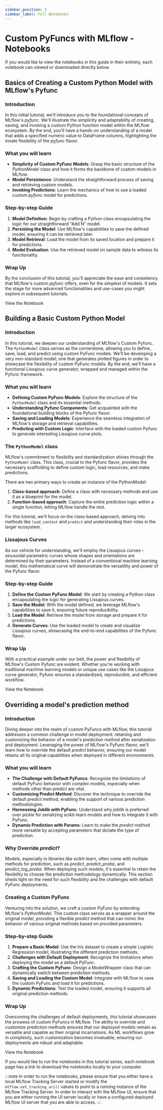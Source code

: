 ```yaml
---
sidebar_position: 3
sidebar_label: Full Notebooks
---
```



# Custom PyFuncs with MLflow - Notebooks

If you would like to view the notebooks in this guide in their entirety, each notebook can viewed or downloaded directly below.

## Basics of Creating a Custom Python Model with MLflow's Pyfunc

### Introduction

In this initial tutorial, we'll introduce you to the foundational concepts of MLflow's _pyfunc_. We'll illustrate the simplicity and
adaptability of creating, saving, and invoking a custom Python function model within the MLflow ecosystem. By the end, you'll have a
hands-on understanding of a model that adds a specified numeric value to DataFrame columns, highlighting the innate flexibility
of the _pyfunc_ flavor.

### What you will learn

- **Simplicity of Custom PyFunc Models**: Grasp the basic structure of the _PythonModel_ class and how it forms the backbone of custom models in MLflow.
- **Model Persistence**: Understand the straightforward process of saving and retrieving custom models.
- **Invoking Predictions**: Learn the mechanics of how to use a loaded custom _pyfunc_ model for predictions.

### Step-by-step Guide

1. **Model Definition**: Begin by crafting a Python class encapsulating the logic for our straightforward "Add N" model.
2. **Persisting the Model**: Use MLflow's capabilities to save the defined model, ensuring it can be retrieved later.
3. **Model Retrieval**: Load the model from its saved location and prepare it for predictions.
4. **Model Evaluation**: Use the retrieved model on sample data to witness its functionality.

### Wrap Up

By the conclusion of this tutorial, you'll appreciate the ease and consistency that MLflow's custom _pyfunc_ offers, even for the simplest of models. It sets the stage for more advanced functionalities and use-cases you might explore in subsequent tutorials.

<Link className="button button--primary" to="introduction">
  <span>View the Notebook</span>
</Link>

## Building a Basic Custom Python Model

### Introduction

In this tutorial, we deepen our understanding of MLflow's Custom Pyfunc. The `PythonModel` class serves as the cornerstone, allowing
you to define, save, load, and predict using custom PyFunc models.
We'll be developing a very non-standard model; one that generates plotted figures in order to showcase the flexibility of custom PyFunc models.
By the end, we'll have a functional Lissajous curve generator, wrapped and managed within the Pyfunc framework.

### What you will learn

- **Defining Custom PyFunc Models**: Explore the structure of the `PythonModel` class and its essential methods.
- **Understanding Pyfunc Components**: Get acquainted with the foundational building blocks of the Pyfunc flavor.
- **Saving and Loading Models**: Experience the seamless integration of MLflow's storage and retrieval capabilities.
- **Predicting with Custom Logic**: Interface with the loaded custom Pyfunc to generate interesting Lissajous curve plots.

### The `PythonModel` class

MLflow's commitment to flexibility and standardization shines through the `PythonModel` class. This class, crucial to the Pyfunc
flavor, provides the necessary scaffolding to define custom logic, load resources, and make predictions.

There are two primary ways to create an instance of the PythonModel:

1. **Class-based approach**: Define a class with necessary methods and use it as a blueprint for the model.
2. **Function-based approach**: Capture the entire prediction logic within a single function, letting MLflow handle the rest.

For this tutorial, we'll focus on the class-based approach, delving into methods like `load_context` and `predict` and
understanding their roles in the larger ecosystem.

### Lissajous Curves

As our vehicle for understanding, we'll employ the Lissajous curves – sinusoidal parametric curves whose shapes and orientations are
determined by their parameters. Instead of a conventional machine learning model, this mathematical curve will demonstrate the versatility
and power of the Pyfunc flavor.

### Step-by-step Guide

1. **Define the Custom PyFunc Model**: We start by creating a Python class encapsulating the logic for generating Lissajous curves.
2. **Save the Model**: With the model defined, we leverage MLflow's capabilities to save it, ensuring future reproducibility.
3. **Load the Model**: Retrieve the model from storage and prepare it for predictions.
4. **Generate Curves**: Use the loaded model to create and visualize Lissajous curves, showcasing the end-to-end capabilities of the Pyfunc flavor.

### Wrap Up

With a practical example under our belt, the power and flexibility of MLflow's Custom Pyfunc are evident. Whether you're working with
traditional machine learning models or unique use cases like the Lissajous curve generator, Pyfunc ensures a standardized, reproducible,
and efficient workflow.

<Link className="button button--primary" to="basic-pyfunc">
  <span>View the Notebook</span>
</Link>

## Overriding a model's prediction method

### Introduction

Diving deeper into the realm of custom PyFuncs with MLflow, this tutorial addresses a common challenge in model deployment: retaining and
customizing the behavior of a model's prediction method after serialization and deployment. Leveraging the power of MLflow's PyFunc flavor,
we'll learn how to override the default _predict_ behavior, ensuring our model retains all its original capabilities when deployed in
different environments.

### What you will learn

- **The Challenge with Default PyFuncs**: Recognize the limitations of default PyFunc behavior with complex models, especially when methods other than _predict_ are vital.
- **Customizing Predict Method**: Discover the technique to override the default _predict_ method, enabling the support of various prediction methodologies.
- **Harnessing Joblib with PyFunc**: Understand why _joblib_ is preferred over _pickle_ for serializing scikit-learn models and how to integrate it with PyFunc.
- **Dynamic Prediction with Params**: Learn to make the _predict_ method more versatile by accepting parameters that dictate the type of prediction.

### Why Override _predict_?

Models, especially in libraries like scikit-learn, often come with multiple methods for prediction, such as _predict_, _predict_proba_, and _predict_log_proba_.
When deploying such models, it's essential to retain the flexibility to choose the prediction methodology dynamically. This section sheds light
on the need for such flexibility and the challenges with default PyFunc deployments.

### Creating a Custom PyFunc

Venturing into the solution, we craft a custom PyFunc by extending MLflow's _PythonModel_. This custom class serves as a wrapper around the
original model, providing a flexible _predict_ method that can mimic the behavior of various original methods based on provided parameters.

### Step-by-step Guide

1. **Prepare a Basic Model**: Use the Iris dataset to create a simple Logistic Regression model, illustrating the different prediction methods.
2. **Challenges with Default Deployment**: Recognize the limitations when deploying the model as a default PyFunc.
3. **Crafting the Custom PyFunc**: Design a ModelWrapper class that can dynamically switch between prediction methods.
4. **Saving and Loading the Custom Model**: Integrate with MLflow to save the custom PyFunc and load it for predictions.
5. **Dynamic Predictions**: Test the loaded model, ensuring it supports all original prediction methods.

### Wrap Up

Overcoming the challenges of default deployments, this tutorial showcases the prowess of custom PyFuncs in MLflow. The ability to override and
customize prediction methods ensures that our deployed models remain as versatile and capable as their original incarnations. As ML workflows
grow in complexity, such customization becomes invaluable, ensuring our deployments are robust and adaptable.

<Link className="button button--primary" to="override-predict">
  <span>View the Notebook</span>
</Link>

If you would like to run the notebooks in this tutorial series, each notebook page has a link to download the notebooks locally to your computer.

:::note
In order to run the notebooks, please ensure that you either have a local MLflow Tracking Server started or modify the
`mlflow.set_tracking_uri()` values to point to a running instance of the MLflow Tracking Server. In order to interact with
the MLflow UI, ensure that you are either running the UI server locally or have a configured deployed MLflow UI server that
you are able to access.
:::
